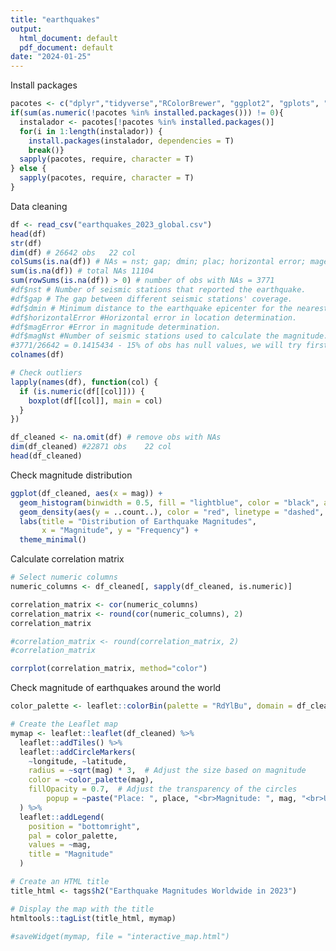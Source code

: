 ---
title: "earthquakes"
output:
  html_document: default
  pdf_document: default
date: "2024-01-25"
---

Install packages
```{r, warning=FALSE, results='hide', results='hide', message=FALSE}
pacotes <- c("dplyr","tidyverse","RColorBrewer", "ggplot2", "gplots", "lattice", "fields", "viridis", "corrplot", "htmltools", "htmlwidgets")
if(sum(as.numeric(!pacotes %in% installed.packages())) != 0){
  instalador <- pacotes[!pacotes %in% installed.packages()]
  for(i in 1:length(instalador)) {
    install.packages(instalador, dependencies = T)
    break()}
  sapply(pacotes, require, character = T) 
} else {
  sapply(pacotes, require, character = T) 
}

```

Data cleaning
```{r, results='hide', warning=FALSE,  message=FALSE}
df <- read_csv("earthquakes_2023_global.csv")
head(df)
str(df)
dim(df) # 26642 obs   22 col
colSums(is.na(df)) # NAs = nst; gap; dmin; plac; horizontal error; magerror, magnst
sum(is.na(df)) # total NAs 11104
sum(rowSums(is.na(df)) > 0) # number of obs with NAs = 3771
#df$nst # Number of seismic stations that reported the earthquake.
#df$gap # The gap between different seismic stations' coverage.
#df$dmin # Minimum distance to the earthquake epicenter for the nearest station.
#df$horizontalError #Horizontal error in location determination.
#df$magError #Error in magnitude determination.
#df$magNst #Number of seismic stations used to calculate the magnitude.
#3771/26642 = 0.1415434 - 15% of obs has null values, we will try first EDA by removing them all
colnames(df)

# Check outliers
lapply(names(df), function(col) {
  if (is.numeric(df[[col]])) {
    boxplot(df[[col]], main = col)
  }
})

df_cleaned <- na.omit(df) # remove obs with NAs
dim(df_cleaned) #22871 obs    22 col
head(df_cleaned)

```
Check magnitude distribution
```{r, warning=FALSE, message=FALSE}
ggplot(df_cleaned, aes(x = mag)) +
  geom_histogram(binwidth = 0.5, fill = "lightblue", color = "black", alpha = 0.7) +
  geom_density(aes(y = ..count..), color = "red", linetype = "dashed", size = 1, bw = 0.7) +
  labs(title = "Distribution of Earthquake Magnitudes",
       x = "Magnitude", y = "Frequency") +
  theme_minimal()
```

Calculate correlation matrix
```{r, warning=FALSE, message=FALSE}
# Select numeric columns
numeric_columns <- df_cleaned[, sapply(df_cleaned, is.numeric)]

correlation_matrix <- cor(numeric_columns)
correlation_matrix <- round(cor(numeric_columns), 2)
correlation_matrix

#correlation_matrix <- round(correlation_matrix, 2)
#correlation_matrix

corrplot(correlation_matrix, method="color")


```

Check magnitude of earthquakes around the world
```{r, message=FALSE, warning=FALSE}
color_palette <- leaflet::colorBin(palette = "RdYlBu", domain = df_cleaned$mag, bins = 5, reverse = TRUE)

# Create the Leaflet map
mymap <- leaflet::leaflet(df_cleaned) %>%
  leaflet::addTiles() %>%
  leaflet::addCircleMarkers(
    ~longitude, ~latitude,
    radius = ~sqrt(mag) * 3,  # Adjust the size based on magnitude
    color = ~color_palette(mag),
    fillOpacity = 0.7,  # Adjust the transparency of the circles
        popup = ~paste("Place: ", place, "<br>Magnitude: ", mag, "<br>Updated: ", updated)
  ) %>%
  leaflet::addLegend(
    position = "bottomright",
    pal = color_palette,
    values = ~mag,
    title = "Magnitude"
  ) 

# Create an HTML title
title_html <- tags$h2("Earthquake Magnitudes Worldwide in 2023")

# Display the map with the title
htmltools::tagList(title_html, mymap)

#saveWidget(mymap, file = "interactive_map.html")

```

